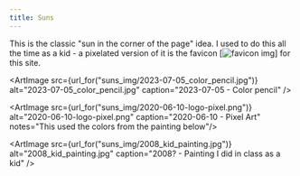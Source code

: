 ```yaml
---
title: Suns
---
```


This is the classic "sun in the corner of the page" idea. I used to do this all the time as a kid - a pixelated version of it is the favicon \[![favicon img](https://sean.fish/x/favicon.ico)] for this site.


<ArtImage src={url_for("suns_img/2023-07-05_color_pencil.jpg")} alt="2023-07-05_color_pencil.jpg" caption="2023-07-05 - Color pencil" />

<ArtImage src={url_for("suns_img/2020-06-10-logo-pixel.png")} alt="2020-06-10-logo-pixel.png" caption="2020-06-10 - Pixel Art" notes="This used the colors from the painting below"/>

<ArtImage src={url_for("suns_img/2008_kid_painting.jpg")} alt="2008_kid_painting.jpg" caption="2008? - Painting I did in class as a kid" />

